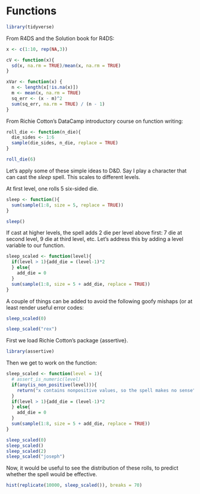 # Functions

```r
library(tidyverse)
```

From R4DS and the Solution book for R4DS:

```r
x <- c(1:10, rep(NA,3)) 

cV <- function(x){
  sd(x, na.rm = TRUE)/mean(x, na.rm = TRUE)
}

xVar <- function(x) {
  n <- length(x[!is.na(x)])
  m <- mean(x, na.rm = TRUE)
  sq_err <- (x - m)^2
  sum(sq_err, na.rm = TRUE) / (n - 1)
}
```

From Richie Cotton's DataCamp introductory course on function writing:

```r
roll_die <- function(n_die){
  die_sides <- 1:6
  sample(die_sides, n_die, replace = TRUE)
}

roll_die(6)
```

Let's apply some of these simple ideas to D&D. Say I play a character that can cast the *sleep* spell. This scales to different levels.

At first level, one rolls 5 six-sided die. 

```r
sleep <- function(){
  sum(sample(1:8, size = 5, replace = TRUE))
}

sleep()
```

If cast at higher levels, the spell adds 2 die per level above first: 7 die at second level, 9 die at third level, etc. Let's address this by adding a level variable to our function.

```r
sleep_scaled <- function(level){
  if(level > 1){add_die = (level-1)*2
  } else{
    add_die = 0
  }
  sum(sample(1:8, size = 5 + add_die, replace = TRUE))
}
```

A couple of things can be added to avoid the following goofy mishaps (or at least render useful error codes:

```r
sleep_scaled(0)

sleep_scaled("rex")
```

First we load Richie Cotton's package {assertive}.

```r
library(assertive)
```

Then we get to work on the function:

```r
sleep_scaled <- function(level = 1){
  # assert_is_numeric(level)
  if(any(is_non_positive(level))){
    return("x contains nonpositive values, so the spell makes no sense")
  }
  if(level > 1){add_die = (level-1)*2
  } else{
    add_die = 0
  }
  sum(sample(1:8, size = 5 + add_die, replace = TRUE))
}

sleep_scaled(0)
sleep_scaled()
sleep_scaled(2)
sleep_scaled("joseph")
```

Now, it would be useful to see the distribution of these rolls, to predict whether the spell would be effective.

```r
hist(replicate(10000, sleep_scaled()), breaks = 70)
```

